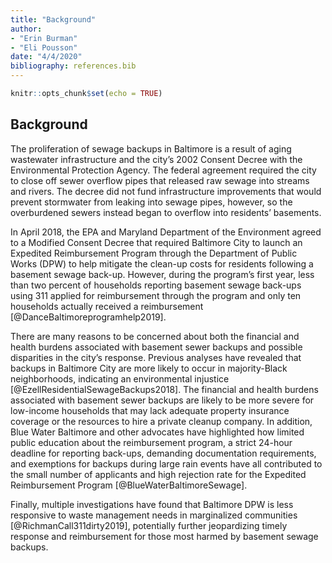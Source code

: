 ```yaml
---
title: "Background"
author:
- "Erin Burman"  
- "Eli Pousson"
date: "4/4/2020"
bibliography: references.bib
---
```


```r
knitr::opts_chunk$set(echo = TRUE)
```

## Background

The proliferation of sewage backups in Baltimore is a result of aging wastewater infrastructure and the city’s 2002 Consent Decree with the Environmental Protection Agency. The federal agreement required the city to close off sewer overflow pipes that released raw sewage into streams and rivers. The decree did not fund infrastructure improvements that would prevent stormwater from leaking into sewage pipes, however, so the overburdened sewers instead began to overflow into residents’ basements.

In April 2018, the EPA and Maryland Department of the Environment agreed to a Modified Consent Decree that required Baltimore City to launch an Expedited Reimbursement Program through the Department of Public Works (DPW) to help mitigate the clean-up costs for residents following a basement sewage back-up. However, during the program’s first year, less than two percent of households reporting basement sewage back-ups using 311 applied for reimbursement through the program and only ten households actually received a reimbursement [@DanceBaltimoreprogramhelp2019].

There are many reasons to be concerned about both the financial and health burdens associated with basement sewer backups and possible disparities in the city’s response. Previous analyses have revealed that backups in Baltimore City are more likely to occur in majority-Black neighborhoods, indicating an environmental injustice [@EzellResidentialSewageBackups2018]. The financial and health burdens associated with basement sewer backups are likely to be more severe for low-income households that may lack adequate property insurance coverage or the resources to hire a private cleanup company. In addition, Blue Water Baltimore and other advocates have highlighted how limited public education about the reimbursement program, a strict 24-hour deadline for reporting back-ups, demanding documentation requirements, and exemptions for backups during large rain events have all contributed to the small number of applicants and high rejection rate for the Expedited Reimbursement Program [@BlueWaterBaltimoreSewage].

Finally, multiple investigations have found that Baltimore DPW is less responsive to waste management needs in marginalized communities [@RichmanCall311dirty2019], potentially further jeopardizing timely response and reimbursement for those most harmed by basement sewage backups.